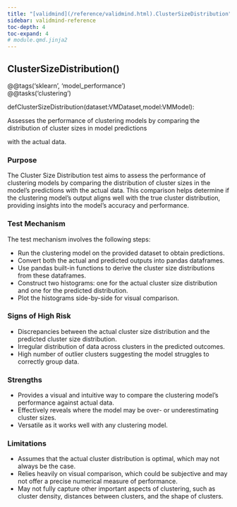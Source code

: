 ```yaml
---
title: "[validmind](/reference/validmind.html).ClusterSizeDistribution"
sidebar: validmind-reference
toc-depth: 4
toc-expand: 4
# module.qmd.jinja2
---
```


<!-- function.qmd.jinja2 -->

## ClusterSizeDistribution[()]{.muted}

<!-- signatures.jinja2 -->

::: {.signature}

<div class="decorator">@<!-- types.jinja2 - format_type --><span class="n">@tags('sklearn', 'model_performance')</span></div><div class="decorator">@<!-- types.jinja2 - format_type --><span class="n">@tasks('clustering')</span></div>
<span class="kw">def</span><span class="name">ClusterSizeDistribution</span>(<span class="params"><span class="n">dataset</span><span class="p">:</span><!-- types.jinja2 - format_type --><span class="n">VMDataset</span><span class="muted">,</span></span><span class="params"><span class="n">model</span><span class="p">:</span><!-- types.jinja2 - format_type --><span class="n">VMModel</span></span>):

:::

<!-- docstring.jinja2 -->

Assesses the performance of clustering models by comparing the distribution of cluster sizes in model predictions

with the actual data.

### Purpose

The Cluster Size Distribution test aims to assess the performance of clustering models by comparing the distribution of cluster sizes in the model's predictions with the actual data. This comparison helps determine if the clustering model's output aligns well with the true cluster distribution, providing insights into the model's accuracy and performance.

### Test Mechanism

The test mechanism involves the following steps:

- Run the clustering model on the provided dataset to obtain predictions.
- Convert both the actual and predicted outputs into pandas dataframes.
- Use pandas built-in functions to derive the cluster size distributions from these dataframes.
- Construct two histograms: one for the actual cluster size distribution and one for the predicted distribution.
- Plot the histograms side-by-side for visual comparison.

### Signs of High Risk

- Discrepancies between the actual cluster size distribution and the predicted cluster size distribution.
- Irregular distribution of data across clusters in the predicted outcomes.
- High number of outlier clusters suggesting the model struggles to correctly group data.

### Strengths

- Provides a visual and intuitive way to compare the clustering model's performance against actual data.
- Effectively reveals where the model may be over- or underestimating cluster sizes.
- Versatile as it works well with any clustering model.

### Limitations

- Assumes that the actual cluster distribution is optimal, which may not always be the case.
- Relies heavily on visual comparison, which could be subjective and may not offer a precise numerical measure of performance.
- May not fully capture other important aspects of clustering, such as cluster density, distances between clusters, and the shape of clusters.
